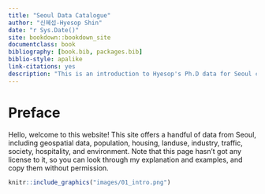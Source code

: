 ```yaml
--- 
title: "Seoul Data Catalogue"
author: "신혜섭-Hyesop Shin"
date: "r Sys.Date()"
site: bookdown::bookdown_site
documentclass: book
bibliography: [book.bib, packages.bib]
biblio-style: apalike
link-citations: yes
description: "This is an introduction to Hyesop's Ph.D data for Seoul city."
---
```


# Preface {-}

Hello, welcome to this website! This site offers a handful of data from Seoul, including geospatial data,
population, housing, landuse, industry, traffic, society, hospitality, and environment. Note that this page hasn't got
any license to it, so you can look through my explanation and examples, and copy them without permission.

```r
knitr::include_graphics("images/01_intro.png")
```